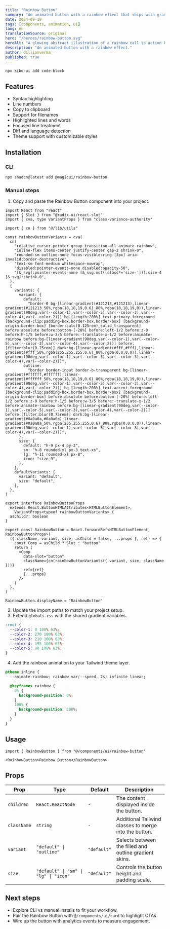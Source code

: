 ```yaml
---
title: "Rainbow Button"
summary: "An animated button with a rainbow effect that ships with gradient trails, hover glow, and keyboard-ready focus rings."
date: 2024-09-19
tags: [components, animation, ui]
lang: en
translationSource: original
hero: "/heroes/rainbow-button.svg"
heroAlt: "A glowing abstract illustration of a rainbow call to action button"
description: "An animated button with a rainbow effect."
author: dillionverma
published: true
---
```


`npx kibo-ui add code-block`

## Features

- Syntax highlighting
- Line numbers
- Copy to clipboard
- Support for filenames
- Highlighted lines and words
- Focused line treatment
- Diff and language detection
- Theme support with customizable styles

## Installation

### CLI

```bash
npx shadcn@latest add @magicui/rainbow-button
```

### Manual steps

1. Copy and paste the Rainbow Button component into your project.

```tsx
import React from "react"
import { Slot } from "@radix-ui/react-slot"
import { cva, type VariantProps } from "class-variance-authority"

import { cn } from "@/lib/utils"

const rainbowButtonVariants = cva(
  cn(
    "relative cursor-pointer group transition-all animate-rainbow",
    "inline-flex items-center justify-center gap-2 shrink-0",
    "rounded-sm outline-none focus-visible:ring-[3px] aria-invalid:border-destructive",
    "text-sm font-medium whitespace-nowrap",
    "disabled:pointer-events-none disabled:opacity-50",
    "[&_svg]:pointer-events-none [&_svg:not([class*='size-'])]:size-4 [&_svg]:shrink-0",
  ),
  {
    variants: {
      variant: {
        default:
          "border-0 bg-[linear-gradient(#121213,#121213),linear-gradient(#121213_50%,rgba(18,18,19,0.6)_80%,rgba(18,18,19,0)),linear-gradient(90deg,var(--color-1),var(--color-5),var(--color-3),var(--color-4),var(--color-2))] bg-[length:200%] text-primary-foreground [background-clip:padding-box,border-box,border-box] [background-origin:border-box] [border:calc(0.125rem)_solid_transparent] before:absolute before:bottom-[-20%] before:left-1/2 before:z-0 before:h-1/5 before:w-3/5 before:-translate-x-1/2 before:animate-rainbow before:bg-[linear-gradient(90deg,var(--color-1),var(--color-5),var(--color-3),var(--color-4),var(--color-2))] before:[filter:blur(0.75rem)] dark:bg-[linear-gradient(#fff,#fff),linear-gradient(#fff_50%,rgba(255,255,255,0.6)_80%,rgba(0,0,0,0)),linear-gradient(90deg,var(--color-1),var(--color-5),var(--color-3),var(--color-4),var(--color-2))]",
        outline:
          "border border-input border-b-transparent bg-[linear-gradient(#ffffff,#ffffff),linear-gradient(#ffffff_50%,rgba(18,18,19,0.6)_80%,rgba(18,18,19,0)),linear-gradient(90deg,var(--color-1),var(--color-5),var(--color-3),var(--color-4),var(--color-2))] bg-[length:200%] text-accent-foreground [background-clip:padding-box,border-box,border-box] [background-origin:border-box] before:absolute before:bottom-[-20%] before:left-1/2 before:z-0 before:h-1/5 before:w-3/5 before:-translate-x-1/2 before:animate-rainbow before:bg-[linear-gradient(90deg,var(--color-1),var(--color-5),var(--color-3),var(--color-4),var(--color-2))] before:[filter:blur(0.75rem)] dark:bg-[linear-gradient(#0a0a0a,#0a0a0a),linear-gradient(#0a0a0a_50%,rgba(255,255,255,0.6)_80%,rgba(0,0,0,0)),linear-gradient(90deg,var(--color-1),var(--color-5),var(--color-3),var(--color-4),var(--color-2))]",
      },
      size: {
        default: "h-9 px-4 py-2",
        sm: "h-8 rounded-xl px-3 text-xs",
        lg: "h-11 rounded-xl px-8",
        icon: "size-9",
      },
    },
    defaultVariants: {
      variant: "default",
      size: "default",
    },
  },
)

export interface RainbowButtonProps
  extends React.ButtonHTMLAttributes<HTMLButtonElement>,
    VariantProps<typeof rainbowButtonVariants> {
  asChild?: boolean
}

export const RainbowButton = React.forwardRef<HTMLButtonElement, RainbowButtonProps>(
  ({ className, variant, size, asChild = false, ...props }, ref) => {
    const Comp = asChild ? Slot : "button"
    return (
      <Comp
        data-slot="button"
        className={cn(rainbowButtonVariants({ variant, size, className }))}
        ref={ref}
        {...props}
      />
    )
  },
)

RainbowButton.displayName = "RainbowButton"
```

2. Update the import paths to match your project setup.
3. Extend `globals.css` with the shared gradient variables.

```css title="app/globals.css"
:root {
  --color-1: 0 100% 63%;
  --color-2: 270 100% 63%;
  --color-3: 210 100% 63%;
  --color-4: 195 100% 63%;
  --color-5: 90 100% 63%;
}
```

4. Add the rainbow animation to your Tailwind theme layer.

```css title="app/globals.css"
@theme inline {
  --animate-rainbow: rainbow var(--speed, 2s) infinite linear;

  @keyframes rainbow {
    0% {
      background-position: 0%;
    }
    100% {
      background-position: 200%;
    }
  }
}
```

## Usage

```tsx
import { RainbowButton } from "@/components/ui/rainbow-button"
```

```tsx
<RainbowButton>Rainbow Button</RainbowButton>
```

## Props

| Prop        | Type                                  | Default     | Description                                         |
| ----------- | ------------------------------------- | ----------- | --------------------------------------------------- |
| `children`  | `React.ReactNode`                     | `-`         | The content displayed inside the button.            |
| `className` | `string`                              | `-`         | Additional Tailwind classes to merge into the button. |
| `variant`   | `"default" \| "outline"`              | `"default"` | Selects between the filled and outline gradient skins. |
| `size`      | `"default" \| "sm" \| "lg" \| "icon"` | `"default"` | Controls the button height and padding scale.       |

## Next steps

- Explore CLI vs manual installs to fit your workflow.
- Pair the Rainbow Button with `@/components/ui/card` to highlight CTAs.
- Wire up the button with analytics events to measure engagement.
